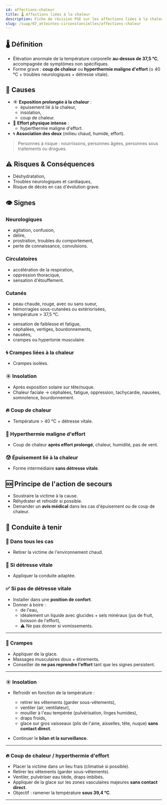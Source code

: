 ---
id: affections-chaleur
title: 🌡️ Affections liées à la chaleur
description: Fiche de révision PSE sur les affections liées à la chaleur
slug: /suap/07_atteintes-circonstancielles/affections-chaleur
---


## 🌡️ Définition

- Élévation anormale de la température corporelle **au-dessus de 37,5 °C**, accompagnée de symptômes non spécifiques.
- Forme grave : **coup de chaleur** ou **hyperthermie maligne d'effort** (≥ 40 °C + troubles neurologiques + détresse vitale).

## 📌 Causes

- ☀️ **Exposition prolongée à la chaleur** :
  - épuisement lié à la chaleur,
  - insolation,
  - coup de chaleur.
- 💪 **Effort physique intense** :
  - hyperthermie maligne d'effort.
- 🌀 **Association des deux** (milieu chaud, humide, effort).

> Personnes à risque : nourrissons, personnes âgées, personnes sous traitements ou drogues.

## ⚠️ Risques & Conséquences

- Déshydratation,
- Troubles neurologiques et cardiaques,
- Risque de décès en cas d'évolution grave.

## 👁️ Signes

<Tabs>
<TabItem value="regards" label="2ᵉ et 3ᵉ regard">

### Neurologiques
- agitation, confusion,
- délire,
- prostration, troubles du comportement,
- perte de connaissance, convulsions.

### Circulatoires
- accélération de la respiration,
- oppression thoracique,
- sensation d'étouffement.

### Cutanés
- peau chaude, rouge, avec ou sans sueur,
- hémorragies sous-cutanées ou extériorisées,
- température > 37,5 °C.

</TabItem>
<TabItem value="conscientes" label="Si consciente sans troubles neuro">

- sensation de faiblesse et fatigue,
- céphalées, vertiges, bourdonnements,
- nausées,
- crampes ou hypertonie musculaire.

</TabItem>
</Tabs>

<Tabs>
<TabItem value="types" label="Types d'affections">

### 🌀 Crampes liées à la chaleur
- Crampes isolées.

### ☀️ Insolation
- Après exposition solaire sur tête/nuque.
- Chaleur faciale → céphalées, fatigue, oppression, tachycardie, nausées, somnolence, bourdonnement.

### 🔥 Coup de chaleur
- Température > 40 °C + détresse vitale.

### 🏃 Hyperthermie maligne d'effort
- Coup de chaleur **après effort prolongé**, chaleur, humidité, pas de vent.

### 😰 Épuisement lié à la chaleur
- Forme intermédiaire **sans détresse vitale**.

</TabItem>
</Tabs>

## 🆘 Principe de l'action de secours

- Soustraire la victime à la cause.
- Réhydrater et refroidir si possible.
- Demander un **avis médical** dans les cas d'épuisement ou de coup de chaleur.

## 🛟 Conduite à tenir

### 🔄 Dans tous les cas

- Retirer la victime de l'environnement chaud.

### 🚨 Si détresse vitale

- Appliquer la conduite adaptée.

### ✅ Si pas de détresse vitale

- Installer dans une **position de confort**.
- Donner à boire :
  - de l'eau,
  - idéalement un liquide avec glucides + sels minéraux (jus de fruit, boisson de l'effort),
  - ⚠️ Ne pas donner si vomissements.

---

### 💢 Crampes

- Appliquer de la glace.
- Massages musculaires doux + étirements.
- Conseiller de **ne pas reprendre l'effort** tant que les signes persistent.

---

### ☀️ Insolation

- Refroidir en fonction de la température :
  - retirer les vêtements (garder sous-vêtements),
  - ventiler (air, ventilateur),
  - mouiller à l'eau tempérée (pulvérisation, linges humides),
  - draps froids,
  - glace sur gros vaisseaux (plis de l'aine, aisselles, tête, nuque) **sans contact direct**.

- Continuer le **bilan et la surveillance**.

---

### 🔥 Coup de chaleur / hyperthermie d'effort

- Placer la victime dans un lieu frais (climatisé si possible).
- Retirer les vêtements (garder sous-vêtements).
- Ventiler, pulvériser eau tiède, draps imbibés.
- Appliquer de la glace sur les zones vasculaires majeures **sans contact direct**.
- Objectif : ramener la température **sous 39,4 °C**.

---